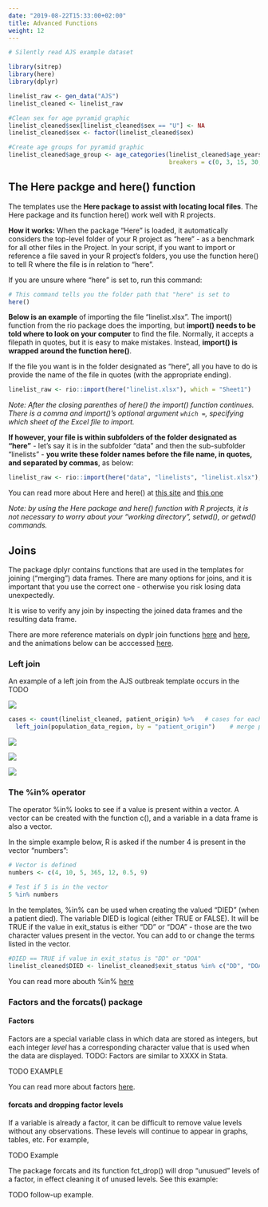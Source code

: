 ```yaml
---
date: "2019-08-22T15:33:00+02:00"
title: Advanced Functions
weight: 12
---
```




```r
# Silently read AJS example dataset

library(sitrep)
library(here)
library(dplyr)

linelist_raw <- gen_data("AJS")
linelist_cleaned <- linelist_raw

#Clean sex for age pyramid graphic
linelist_cleaned$sex[linelist_cleaned$sex == "U"] <- NA
linelist_cleaned$sex <- factor(linelist_cleaned$sex)

#Create age groups for pyramid graphic
linelist_cleaned$age_group <- age_categories(linelist_cleaned$age_years, 
                                             breakers = c(0, 3, 15, 30, 45))
```


## The Here packge and here() function  

The templates use the **Here package to assist with locating local files**. The Here package and its function here() work well with R projects.  

**How it works:** When the package "Here" is loaded, it automatically considers the top-level folder of your R project as "here" - as a benchmark for all other files in the Project. In your script, if you want to import or reference a file saved in your R project's folders, you use the function here() to tell R where the file is in relation to "here".  

If you are unsure where "here" is set to, run this command:

```r
# This command tells you the folder path that "here" is set to 
here()
```


**Below is an example** of importing the file "linelist.xlsx". The import() function from the rio package does the importing, but **import() needs to be told where to look on your computer** to find the file. Normally, it accepts a filepath in quotes, but it is easy to make mistakes. Instead, **import() is wrapped around the function here()**. 

If the file you want is in the folder designated as "here", all you have to do is provide the name of the file in quotes (with the appropriate ending). 

```r
linelist_raw <- rio::import(here("linelist.xlsx"), which = "Sheet1")
```

*Note: After the closing parenthes of here() the import() function continues. There is a comma and import()'s optional argument `which = `, specifying which sheet of the Excel file to import.*  

**If however, your file is within subfolders of the folder designated as "here"** - let's say it is in the subfolder "data" and then the sub-subfolder "linelists" - **you write these folder names before the file name, in quotes, and separated by commas**, as below:  

```r
linelist_raw <- rio::import(here("data", "linelists", "linelist.xlsx"), which = "Sheet1")
```

You can read more about Here and here() at [this site](https://github.com/jennybc/here_here) and [this one](https://here.r-lib.org/)  

*Note: by using the Here package and here() function with R projects, it is not necessary to worry about your "working directory", setwd(), or getwd() commands.*

## Joins  

The package dplyr contains functions that are used in the templates for joining ("merging") data frames. 
There are many options for joins, and it is important that you use the correct one - otherwise you risk losing data unexpectedly.

It is wise to verify any join by inspecting the joined data frames and the resulting data frame. 

There are more reference materials on dyplr join functions [here](https://stat545.com/bit001_dplyr-cheatsheet.html) and [here](https://rpubs.com/williamsurles/293454), and the animations below can be acccessed [here](https://github.com/gadenbuie/tidyexplain).

### Left join  

An example of a left join from the AJS outbreak template occurs in the TODO

![](/images/left-join.gif)

```r
cases <- count(linelist_cleaned, patient_origin) %>%   # cases for each region
  left_join(population_data_region, by = "patient_origin")    # merge population data
```  



![](/images/right-join.gif)

![](/images/full-join.gif)

![](/images/inner-join.gif)



### The %in% operator  

The operator %in% looks to see if a value is present within a vector. A vector can be created with the function c(), and a variable in a data frame is also a vector. 

In the simple example below, R is asked if the number 4 is present in the vector "numbers":

```r
# Vector is defined
numbers <- c(4, 10, 5, 365, 12, 0.5, 9)

# Test if 5 is in the vector
5 %in% numbers
```

In the templates, %in% can be used when creating the valued "DIED" (when a patient died). The variable DIED is logical (either TRUE or FALSE). It will be TRUE if the value in exit_status is either "DD" or "DOA" - those are the two character values present in the vector. You can add to or change the terms listed in the vector.

```r
#DIED == TRUE if value in exit_status is "DD" or "DOA"
linelist_cleaned$DIED <- linelist_cleaned$exit_status %in% c("DD", "DOA"))
```

You can read more abouth %in% [here](http://www.datasciencemadesimple.com/in-operator-in-r/)


### Factors and the forcats() package  

#### Factors
Factors are a special variable class in which data are stored as integers, but each integer *level* has a corresponding character value that is used when the data are displayed. TODO: Factors are similar to XXXX in Stata.  

TODO EXAMPLE  

You can read more about factors [here](https://www.stat.berkeley.edu/~s133/factors.html). 

#### forcats and dropping factor levels  

If a variable is already a factor, it can be difficult to remove value levels without any observations. These levels will continue to appear in graphs, tables, etc. For example, 

TODO Example  

The package forcats and its function fct_drop() will drop "unusued" levels of a factor, in effect cleaning it of unused levels. See this example:  

TODO follow-up example.




